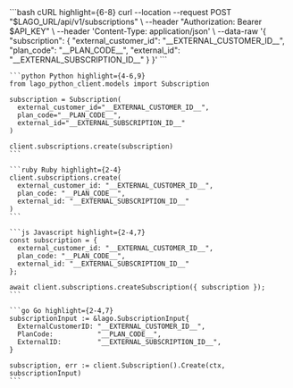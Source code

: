 <CodeGroup>
    ```bash cURL highlight={6-8}
    curl --location --request POST "$LAGO_URL/api/v1/subscriptions" \
      --header "Authorization: Bearer $API_KEY" \
      --header 'Content-Type: application/json' \
      --data-raw '{
        "subscription": {
          "external_customer_id": "__EXTERNAL_CUSTOMER_ID__",
          "plan_code": "__PLAN_CODE__",
          "external_id": "__EXTERNAL_SUBSCRIPTION_ID__"
        }
      }'
    ```

    ```python Python highlight={4-6,9}
    from lago_python_client.models import Subscription

    subscription = Subscription(
      external_customer_id="__EXTERNAL_CUSTOMER_ID__",
      plan_code="__PLAN_CODE__",
      external_id="__EXTERNAL_SUBSCRIPTION_ID__"
    )

    client.subscriptions.create(subscription)
    ```

    ```ruby Ruby highlight={2-4}
    client.subscriptions.create(
      external_customer_id: "__EXTERNAL_CUSTOMER_ID__",
      plan_code: "__PLAN_CODE__",
      external_id: "__EXTERNAL_SUBSCRIPTION_ID__"
    )
    ```

    ```js Javascript highlight={2-4,7}
    const subscription = {
      external_customer_id: "__EXTERNAL_CUSTOMER_ID__",
      plan_code: "__PLAN_CODE__",
      external_id: "__EXTERNAL_SUBSCRIPTION_ID__"
    };

    await client.subscriptions.createSubscription({ subscription });
    ```

    ```go Go highlight={2-4,7}
    subscriptionInput := &lago.SubscriptionInput{
      ExternalCustomerID: "__EXTERNAL_CUSTOMER_ID__",
      PlanCode:           "__PLAN_CODE__",
      ExternalID:         "__EXTERNAL_SUBSCRIPTION_ID__",
    }

    subscription, err := client.Subscription().Create(ctx, subscriptionInput)
    ```
</CodeGroup>
